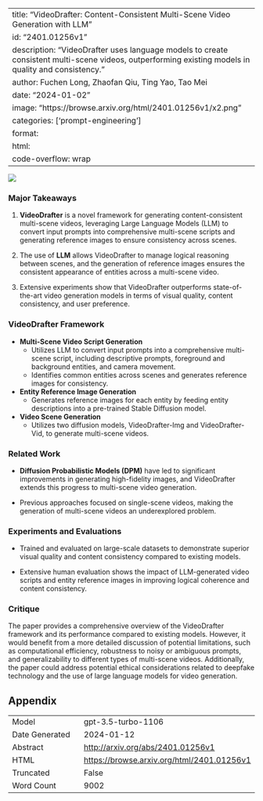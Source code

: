 
---
title: "VideoDrafter: Content-Consistent Multi-Scene Video Generation with LLM"
id: "2401.01256v1"
description: "VideoDrafter uses language models to create consistent multi-scene videos, outperforming existing models in quality and consistency."
author: Fuchen Long, Zhaofan Qiu, Ting Yao, Tao Mei
date: "2024-01-02"
image: "https://browse.arxiv.org/html/2401.01256v1/x2.png"
categories: ['prompt-engineering']
format:
  html:
    code-overflow: wrap
---

![](https://browse.arxiv.org/html/2401.01256v1/x2.png)

### Major Takeaways

1. **VideoDrafter** is a novel framework for generating content-consistent multi-scene videos, leveraging Large Language Models (LLM) to convert input prompts into comprehensive multi-scene scripts and generating reference images to ensure consistency across scenes.

2. The use of **LLM** allows VideoDrafter to manage logical reasoning between scenes, and the generation of reference images ensures the consistent appearance of entities across a multi-scene video.

3. Extensive experiments show that VideoDrafter outperforms state-of-the-art video generation models in terms of visual quality, content consistency, and user preference.

### VideoDrafter Framework

- **Multi-Scene Video Script Generation**
  - Utilizes LLM to convert input prompts into a comprehensive multi-scene script, including descriptive prompts, foreground and background entities, and camera movement.
  - Identifies common entities across scenes and generates reference images for consistency.

- **Entity Reference Image Generation**
  - Generates reference images for each entity by feeding entity descriptions into a pre-trained Stable Diffusion model.

- **Video Scene Generation**
  - Utilizes two diffusion models, VideoDrafter-Img and VideoDrafter-Vid, to generate multi-scene videos.

### Related Work

- **Diffusion Probabilistic Models (DPM)** have led to significant improvements in generating high-fidelity images, and VideoDrafter extends this progress to multi-scene video generation.

- Previous approaches focused on single-scene videos, making the generation of multi-scene videos an underexplored problem.

### Experiments and Evaluations

- Trained and evaluated on large-scale datasets to demonstrate superior visual quality and content consistency compared to existing models.

- Extensive human evaluation shows the impact of LLM-generated video scripts and entity reference images in improving logical coherence and content consistency.

### Critique

The paper provides a comprehensive overview of the VideoDrafter framework and its performance compared to existing models. However, it would benefit from a more detailed discussion of potential limitations, such as computational efficiency, robustness to noisy or ambiguous prompts, and generalizability to different types of multi-scene videos. Additionally, the paper could address potential ethical considerations related to deepfake technology and the use of large language models for video generation.

## Appendix

|          |          |
|----------|----------|
| Model     | gpt-3.5-turbo-1106       |
| Date Generated     | 2024-01-12       |
| Abstract | [http://arxiv.org/abs/2401.01256v1](http://arxiv.org/abs/2401.01256v1)        |
| HTML     | [https://browse.arxiv.org/html/2401.01256v1](https://browse.arxiv.org/html/2401.01256v1)       |
| Truncated       | False       |
| Word Count       | 9002       |